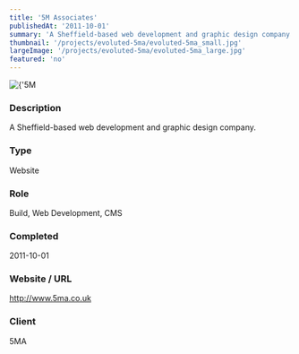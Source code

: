 ```yaml
---
title: '5M Associates'
publishedAt: '2011-10-01'
summary: 'A Sheffield-based web development and graphic design company.'
thumbnail: '/projects/evoluted-5ma/evoluted-5ma_small.jpg'
largeImage: '/projects/evoluted-5ma/evoluted-5ma_large.jpg'
featured: 'no'
---
```


<div className="relative w-full h-[400px] sm:h-[600px] md:h-[760px] lg:h-[920px]">
  <Image
    alt={'5M Associates'}
    src={'/projects/evoluted-5ma/evoluted-5ma.jpg'}
    sizes="(max-width: 640px) 100%, 100%"
    fill={true}
    priority
    style={{
      objectFit: 'contain'
    }}
  />
</div>

### Description

A Sheffield-based web development and graphic design company.


### Type

Website

### Role

Build, Web Development, CMS

### Completed
2011-10-01

### Website / URL
http://www.5ma.co.uk

### Client
5MA

